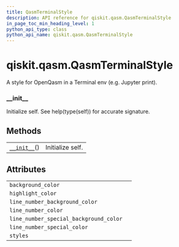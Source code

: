 ```yaml
---
title: QasmTerminalStyle
description: API reference for qiskit.qasm.QasmTerminalStyle
in_page_toc_min_heading_level: 1
python_api_type: class
python_api_name: qiskit.qasm.QasmTerminalStyle
---
```


<span id="qiskit-qasm-qasmterminalstyle" />

# qiskit.qasm.QasmTerminalStyle

<Class id="qiskit.qasm.QasmTerminalStyle" isDedicatedPage={true} github="https://github.com/qiskit/qiskit/tree/stable/0.17/qiskit/qasm/pygments/lexer.py" signature="QasmTerminalStyle" modifiers="class">
  A style for OpenQasm in a Terminal env (e.g. Jupyter print).

  ### \_\_init\_\_

  <Function id="qiskit.qasm.QasmTerminalStyle.__init__" signature="__init__()">
    Initialize self. See help(type(self)) for accurate signature.
  </Function>

  ## Methods

  |                                                                                                  |                  |
  | ------------------------------------------------------------------------------------------------ | ---------------- |
  | [`__init__`](#qiskit.qasm.QasmTerminalStyle.__init__ "qiskit.qasm.QasmTerminalStyle.__init__")() | Initialize self. |

  ## Attributes

  |                                        |   |
  | -------------------------------------- | - |
  | `background_color`                     |   |
  | `highlight_color`                      |   |
  | `line_number_background_color`         |   |
  | `line_number_color`                    |   |
  | `line_number_special_background_color` |   |
  | `line_number_special_color`            |   |
  | `styles`                               |   |
</Class>


